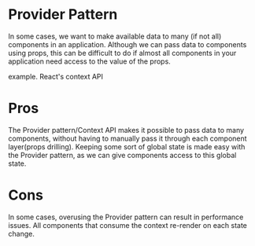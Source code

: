 
<Meta title="DesignPatterns/06-ProviderPattern" />

# Provider Pattern

In some cases, we want to make available data to many (if not all) components in an application. Although we can pass data to components using props, this can be difficult to do if almost all components in your application need access to the value of the props.

example. React's context API

# Pros

The Provider pattern/Context API makes it possible to pass data to many components, without having to manually pass it through each component layer(props drilling).
Keeping some sort of global state is made easy with the Provider pattern, as we can give components access to this global state.

# Cons

In some cases, overusing the Provider pattern can result in performance issues. All components that consume the context re-render on each state change.